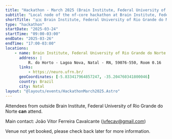 ```yaml
---
title: "Hackathon - March 2025 (Brain Institute, Federal University of Rio Grande do Norte)"
subtitle: "Local node of the nf-core hackathon at Brain Institute, Federal University of Rio Grande do Norte, Brazil"
shortTitle: "🇧🇷 Brain Institute, Federal University of Rio Grande do Norte"
type: "hackathon"
startDate: "2025-03-24"
startTime: "09:00-03:00"
endDate: "2025-03-26"
endTime: "17:00-03:00"
locations:
    - name: Brain Institute, Federal University of Rio Grande do Norte
      address: |
          R. do Horto - Lagoa Nova, Natal - RN, 59076-550, Room 0.16
      links:
          - https://neuro.ufrn.br/
      geoCoordinates: [-5.833417964857247, -35.204760341800046]
      country: Brazil
      city: Natal
layout: "@layouts/events/HackathonMarch2025.Astro"
---
```


Attendees from outside Brain Institute, Federal University of Rio Grande do Norte **can** attend.

Main contact: João Vitor Ferreira Cavalcante ([jvfecav@gmail.com](mailto:jvfecav@gmail.com))

Venue not yet booked, please check back later for more information.
